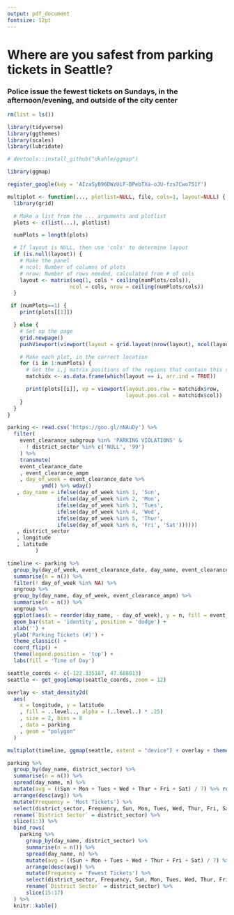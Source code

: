 ```yaml
---
output: pdf_document
fontsize: 12pt
---
```


# Where are you safest from parking tickets in Seattle?
### Police issue the fewest tickets on Sundays, in the afternoon/evening, and outside of the city center  

```r
rm(list = ls())

library(tidyverse)
library(ggthemes)
library(scales)
library(lubridate)

# devtools::install_github("dkahle/ggmap")

library(ggmap)

register_google(key = 'AIzaSyB96DWzULF-BPebTXa-oJU-fzs7Cwo751Y')

multiplot <- function(..., plotlist=NULL, file, cols=1, layout=NULL) {
  library(grid)

  # Make a list from the ... arguments and plotlist
  plots <- c(list(...), plotlist)

  numPlots = length(plots)

  # If layout is NULL, then use 'cols' to determine layout
  if (is.null(layout)) {
    # Make the panel
    # ncol: Number of columns of plots
    # nrow: Number of rows needed, calculated from # of cols
    layout <- matrix(seq(1, cols * ceiling(numPlots/cols)),
                    ncol = cols, nrow = ceiling(numPlots/cols))
  }

 if (numPlots==1) {
    print(plots[[1]])

  } else {
    # Set up the page
    grid.newpage()
    pushViewport(viewport(layout = grid.layout(nrow(layout), ncol(layout))))

    # Make each plot, in the correct location
    for (i in 1:numPlots) {
      # Get the i,j matrix positions of the regions that contain this subplot
      matchidx <- as.data.frame(which(layout == i, arr.ind = TRUE))

      print(plots[[i]], vp = viewport(layout.pos.row = matchidx$row,
                                      layout.pos.col = matchidx$col))
    }
  }
}

parking <- read.csv('https://goo.gl/nNAuDy') %>% 
  filter(
    event_clearance_subgroup %in% 'PARKING VIOLATIONS' & 
      ! district_sector %in% c('NULL', '99')
    ) %>%
    transmute(
    event_clearance_date
    , event_clearance_ampm
    , day_of_week = event_clearance_date %>% 
           ymd() %>% wday()
   , day_name = ifelse(day_of_week %in% 1, 'Sun', 
                ifelse(day_of_week %in% 2, 'Mon', 
                ifelse(day_of_week %in% 3, 'Tues',
                ifelse(day_of_week %in% 4, 'Wed',
                ifelse(day_of_week %in% 5, 'Thur',
                ifelse(day_of_week %in% 6, 'Fri', 'Sat'))))))
   , district_sector
   , longitude
   , latitude
         )

timeline <- parking %>%
  group_by(day_of_week, event_clearance_date, day_name, event_clearance_ampm) %>%
  summarise(n = n()) %>%
  filter(! day_of_week %in% NA) %>%
  ungroup %>%
  group_by(day_name, day_of_week, event_clearance_ampm) %>%
  summarise(n = n()) %>% 
  ungroup %>%
  ggplot(aes(x = reorder(day_name, - day_of_week), y = n, fill = event_clearance_ampm)) +
  geom_bar(stat = 'identity', position = 'dodge') +  
  xlab('') + 
  ylab('Parking Tickets (#)') + 
  theme_classic() + 
  coord_flip() +
  theme(legend.position = 'top') +
  labs(fill = 'Time of Day')

seattle_coords <- c(-122.335167, 47.608013)
seattle <- get_googlemap(seattle_coords, zoom = 12)

overlay <- stat_density2d(
  aes(
    x = longitude, y = latitude
    , fill = ..level.., alpha = (..level..) * .25)
    , size = 2, bins = 8
    , data = parking
    , geom = "polygon"
  )
```

```r
multiplot(timeline, ggmap(seattle, extent = "device") + overlay + theme(legend.position = 'none'), cols = 2)
```
\newline
\newline
\newline
\newline
  
\centerline{\textbf{Top and bottom 3 districts for parking tickets}}  
```r
parking %>%
  group_by(day_name, district_sector) %>%
  summarise(n = n()) %>%
  spread(day_name, n) %>%
  mutate(avg = ((Sun + Mon + Tues + Wed + Thur + Fri + Sat) / 7) %>% round(2)) %>%
  arrange(desc(avg)) %>%
  mutate(Frequency = 'Most Tickets') %>% 
  select(district_sector, Frequency, Sun, Mon, Tues, Wed, Thur, Fri, Sat) %>%
  rename(`District Sector` = district_sector) %>%
  slice(1:3) %>% 
  bind_rows(
    parking %>%
      group_by(day_name, district_sector) %>%
      summarise(n = n()) %>%
      spread(day_name, n) %>%
      mutate(avg = ((Sun + Mon + Tues + Wed + Thur + Fri + Sat) / 7) %>% round(2)) %>%
      arrange(desc(avg)) %>%
      mutate(Frequency = 'Fewest Tickets') %>% 
      select(district_sector, Frequency, Sun, Mon, Tues, Wed, Thur, Fri, Sat) %>%
      rename(`District Sector` = district_sector) %>%
      slice(15:17)
  ) %>%
  knitr::kable()
```
